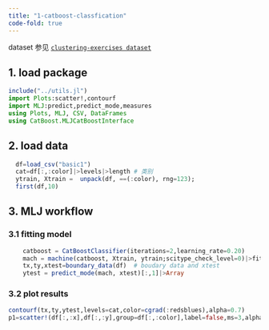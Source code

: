 ```yaml
---
title: "1-catboost-classfication"
code-fold: true
---
```


:::{.callout-note title="dataset"}
 dataset 参见 [`clustering-exercises dataset `](https://www.kaggle.com/datasets/joonasyoon/clustering-exercises)
:::

## 1. load package
```julia
include("../utils.jl")
import Plots:scatter!,contourf
import MLJ:predict,predict_mode,measures
using Plots, MLJ, CSV, DataFrames
using CatBoost.MLJCatBoostInterface
```

## 2. load data
```julia
  df=load_csv("basic1")
  cat=df[:,:color]|>levels|>length # 类别
  ytrain, Xtrain =  unpack(df, ==(:color), rng=123);
  first(df,10)
```

## 3. MLJ  workflow
### 3.1 fitting model
```julia
    catboost = CatBoostClassifier(iterations=2,learning_rate=0.20)
    mach = machine(catboost, Xtrain, ytrain;scitype_check_level=0)|>fit!
    tx,ty,xtest=boundary_data(df)  # boudary data and xtest 
    ytest = predict_mode(mach, xtest)[:,1]|>Array
```

### 3.2 plot results
```julia
contourf(tx,ty,ytest,levels=cat,color=cgrad(:redsblues),alpha=0.7)
p1=scatter!(df[:,:x],df[:,:y],group=df[:,:color],label=false,ms=3,alpha=0.3)
```


